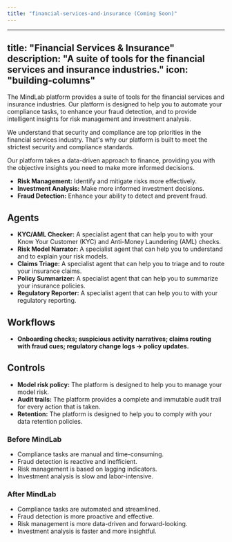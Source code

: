 ```yaml
---
title: "financial-services-and-insurance (Coming Soon)"
---
```

---
title: "Financial Services & Insurance"
description: "A suite of tools for the financial services and insurance industries."
icon: "building-columns"
---

The MindLab platform provides a suite of tools for the financial services and insurance industries. Our platform is designed to help you to automate your compliance tasks, to enhance your fraud detection, and to provide intelligent insights for risk management and investment analysis.

We understand that security and compliance are top priorities in the financial services industry. That's why our platform is built to meet the strictest security and compliance standards.

Our platform takes a data-driven approach to finance, providing you with the objective insights you need to make more informed decisions.

-   **Risk Management:** Identify and mitigate risks more effectively.
-   **Investment Analysis:** Make more informed investment decisions.
-   **Fraud Detection:** Enhance your ability to detect and prevent fraud.

## Agents

-   **KYC/AML Checker:** A specialist agent that can help you to with your Know Your Customer (KYC) and Anti-Money Laundering (AML) checks.
-   **Risk Model Narrator:** A specialist agent that can help you to understand and to explain your risk models.
-   **Claims Triage:** A specialist agent that can help you to triage and to route your insurance claims.
-   **Policy Summarizer:** A specialist agent that can help you to summarize your insurance policies.
-   **Regulatory Reporter:** A specialist agent that can help you to with your regulatory reporting.

## Workflows

-   **Onboarding checks; suspicious activity narratives; claims routing with fraud cues; regulatory change logs → policy updates.**

## Controls

-   **Model risk policy:** The platform is designed to help you to manage your model risk.
-   **Audit trails:** The platform provides a complete and immutable audit trail for every action that is taken.
-   **Retention:** The platform is designed to help you to comply with your data retention policies.

### Before MindLab

-   Compliance tasks are manual and time-consuming.
-   Fraud detection is reactive and inefficient.
-   Risk management is based on lagging indicators.
-   Investment analysis is slow and labor-intensive.

### After MindLab

-   Compliance tasks are automated and streamlined.
-   Fraud detection is more proactive and effective.
-   Risk management is more data-driven and forward-looking.
-   Investment analysis is faster and more insightful.